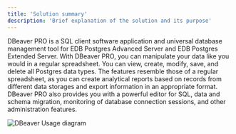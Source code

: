 ---
title: 'Solution summary'
description: 'Brief explanation of the solution and its purpose'
---

DBeaver PRO is a SQL client software application and universal database management tool for EDB Postgres Advanced Server and EDB Postgres Extended Server. With DBeaver PRO, you can manipulate your data like you would in a regular spreadsheet. You can view, create, modify, save, and delete all Postgres data types. The features resemble those of a regular spreadsheet, as you can create analytical reports based on records from different data storages and export information in an appropriate format. DBeaver PRO also provides you with a powerful editor for SQL, data and schema migration, monitoring of database connection sessions, and other administration features.

![DBeaver Usage diagram ](Images/UpdatedDBeaverArc.png)

